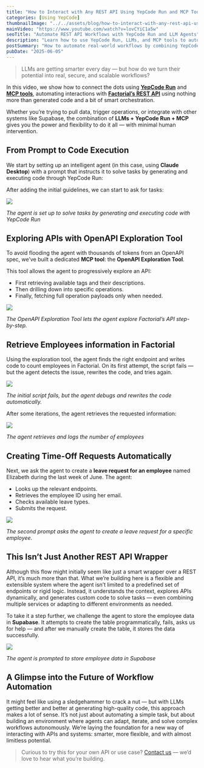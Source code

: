 ```yaml
---
title: "How to Interact with Any REST API Using YepCode Run and MCP Tools"
categories: [Using YepCode]
thumbnailImage: "../../assets/blog/how-to-interact-with-any-rest-api-using-yepcode-run-and-mcp-tools/6841bf29d522f1b4fa6e486b_agent-factorial-api-run-code-mcp-tools-claude-spanish_thumnail.png"
mainVideo: "https://www.youtube.com/watch?v=lovCYiC1a5w"
seoTitle: "Automate REST API Workflows with YepCode Run and LLM Agents"
description: "Learn how to use YepCode Run, LLMs, and MCP tools to automate workflows and safely execute code that interacts with REST APIs like Factorial."
postSummary: "How to automate real-world workflows by combining YepCode Run, LLM agents (like Claude), and MCP tools. Through the example of interacting with Factorial’s extensive REST API."
pubDate: "2025-06-05"
---
```


> LLMs are getting smarter every day — but how do we turn their potential into real, secure, and scalable workflows?

In this video, we show how to connect the dots using [**YepCode Run**](https://yepcode.io/run) and [**MCP tools**](https://github.com/yepcode/mcp-server-js/), automating interactions with [**Factorial’s REST API**](https://apidoc.factorialhr.com/docs/getting-started) using nothing more than generated code and a bit of smart orchestration.

Whether you’re trying to pull data, trigger operations, or integrate with other systems like Supabase, the combination of **LLMs + YepCode Run + MCP** gives you the power and flexibility to do it all — with minimal human intervention.

## **From Prompt to Code Execution**

We start by setting up an intelligent agent (in this case, using **Claude Desktop**) with a prompt that instructs it to solve tasks by generating and executing code through YepCode Run:

After adding the initial guidelines, we can start to ask for tasks:

![](../../assets/blog/how-to-interact-with-any-rest-api-using-yepcode-run-and-mcp-tools/6841b99a4ed63dbce96c0e34_agent-factorial-api-run-code-mcp-tools-claude-first-prompt.png)

_The agent is set up to solve tasks by generating and executing code with YepCode Run_

## **Exploring APIs with OpenAPI Exploration Tool**

To avoid flooding the agent with thousands of tokens from an OpenAPI spec, we’ve built a dedicated **MCP tool**: the **OpenAPI Exploration Tool**.

This tool allows the agent to progressively explore an API:

-   First retrieving available tags and their descriptions.
-   Then drilling down into specific operations.
-   Finally, fetching full operation payloads only when needed.

![](../../assets/blog/how-to-interact-with-any-rest-api-using-yepcode-run-and-mcp-tools/6841b9e25eb8f396751d6523_agent-factorial-api-run-code-mcp-tools-claude-exploration_tool_screenshoot.png)

_The OpenAPI Exploration Tool lets the agent explore Factorial’s API step-by-step._

## **Retrieve Employees information in Factorial**

Using the exploration tool, the agent finds the right endpoint and writes code to count employees in Factorial. On its first attempt, the script fails — but the agent detects the issue, rewrites the code, and tries again.

![](../../assets/blog/how-to-interact-with-any-rest-api-using-yepcode-run-and-mcp-tools/6841ba0d4771cf42d3f2b22a_agent-factorial-api-run-code-mcp-tools-claude-execution_failed_and_code_is_rewriten.png)

_The initial script fails, but the agent debugs and rewrites the code automatically._

After some iterations, the agent retrieves the requested information:

![](../../assets/blog/how-to-interact-with-any-rest-api-using-yepcode-run-and-mcp-tools/6841ba36a108f7995f50b5ae_agent-factorial-api-run-code-mcp-tools-claude-employee_count_success.png)

_The agent retrieves and logs the number of employees_

## **Creating Time-Off Requests Automatically**

Next, we ask the agent to create a **leave request for an employee** named Elizabeth during the last week of June. The agent:

-   Looks up the relevant endpoints.
-   Retrieves the employee ID using her email.
-   Checks available leave types.
-   Submits the request.

![](../../assets/blog/how-to-interact-with-any-rest-api-using-yepcode-run-and-mcp-tools/6841ba5cda850b97ebefdc92_agent-factorial-api-run-code-mcp-tools-claude-second_prompt_asking_for_leaves_creation.png)

_The second prompt asks the agent to create a leave request for a specific employee._

## **This Isn’t Just Another REST API Wrapper**

Although this flow might initially seem like just a smart wrapper over a REST API, it’s much more than that. What we’re building here is a flexible and extensible system where the agent isn’t limited to a predefined set of endpoints or rigid logic. Instead, it understands the context, explores APIs dynamically, and generates custom code to solve tasks — even combining multiple services or adapting to different environments as needed.

To take it a step further, we challenge the agent to store the employee data in **Supabase**. It attempts to create the table programmatically, fails, asks us for help — and after we manually create the table, it stores the data successfully.

![](../../assets/blog/how-to-interact-with-any-rest-api-using-yepcode-run-and-mcp-tools/6841bae427fd9e4de386cf40_agent-factorial-api-run-code-mcp-tools-claude-supabase_prompt.png)

_The agent is prompted to store employee data in Supabase_

## **A Glimpse into the Future of Workflow Automation**

It might feel like using a sledgehammer to crack a nut — but with LLMs getting better and better at generating high-quality code, this approach makes a lot of sense. It’s not just about automating a simple task, but about building an environment where agents can adapt, iterate, and solve complex workflows autonomously. We’re laying the foundation for a new way of interacting with APIs and systems: smarter, more flexible, and with almost limitless potential.

> Curious to try this for your own API or use case? [Contact us](https://yepcode.io/contact) — we’d love to hear what you’re building.
